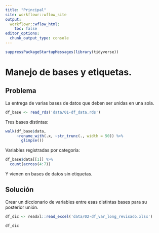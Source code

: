 ```yaml
---
title: "Principal"
site: workflowr::wflow_site
output:
  workflowr::wflow_html:
    toc: false
editor_options:
  chunk_output_type: console
---
```


```r
suppressPackageStartupMessages(library(tidyverse))
```


# Manejo de bases y etiquetas.

## Problema

La entrega de varias bases de datos que deben ser unidas en una sola.

```r
df_base <- read_rds('data/01-df_data.rds')
```

Tres bases distintas:

```r
walk(df_base$data, 
     ~rename_with(.x, ~str_trunc(., width = 50)) %>% 
       glimpse())
```

Variables registradas por categoría:

```r
df_base$data[[1]] %>% 
  count(across(4:7))
```

Y vienen en bases de datos sin etiquetas.


## Solución

Crear un diccionario de variables entre esas distintas bases para su posterior unión.

```r
df_dic <- readxl::read_excel('data/02-df_var_long_revisado.xlsx')

df_dic
```

